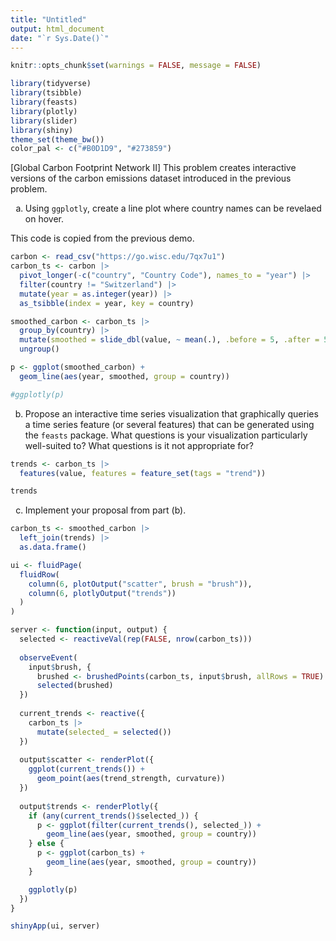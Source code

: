 ```yaml
---
title: "Untitled"
output: html_document
date: "`r Sys.Date()`"
---
```


```r
knitr::opts_chunk$set(warnings = FALSE, message = FALSE)
```

```r
library(tidyverse)
library(tsibble)
library(feasts)
library(plotly)
library(slider)
library(shiny)
theme_set(theme_bw())
color_pal <- c("#B0D1D9", "#273859")
```

[Global Carbon Footprint Network II] This problem creates interactive versions
of the carbon emissions dataset introduced in the previous problem.

a. Using `ggplotly`, create a line plot where country names can be revelaed
on hover.

This code is copied from the previous demo.

```r
carbon <- read_csv("https://go.wisc.edu/7qx7u1")
carbon_ts <- carbon |>
  pivot_longer(-c("country", "Country Code"), names_to = "year") |>
  filter(country != "Switzerland") |>
  mutate(year = as.integer(year)) |>
  as_tsibble(index = year, key = country)

smoothed_carbon <- carbon_ts |>
  group_by(country) |>
  mutate(smoothed = slide_dbl(value, ~ mean(.), .before = 5, .after = 5)) |>
  ungroup()

p <- ggplot(smoothed_carbon) +
  geom_line(aes(year, smoothed, group = country))

#ggplotly(p)
```

b. Propose an interactive time series visualization that graphically queries a
time series feature (or several features) that can be generated using the
`feasts` package. What questions is your visualization particularly well-suited
to? What questions is it not appropriate for?

```r
trends <- carbon_ts |>
  features(value, features = feature_set(tags = "trend"))

trends
```

c. Implement your proposal from part (b).

```r
carbon_ts <- smoothed_carbon |>
  left_join(trends) |>
  as.data.frame()

ui <- fluidPage(
  fluidRow(
    column(6, plotOutput("scatter", brush = "brush")),
    column(6, plotlyOutput("trends"))
  )
)

server <- function(input, output) {
  selected <- reactiveVal(rep(FALSE, nrow(carbon_ts)))
  
  observeEvent(
    input$brush, {
      brushed <- brushedPoints(carbon_ts, input$brush, allRows = TRUE)
      selected(brushed)
  })
  
  current_trends <- reactive({
    carbon_ts |>
      mutate(selected_ = selected())
  })
  
  output$scatter <- renderPlot({
    ggplot(current_trends()) +
      geom_point(aes(trend_strength, curvature))
  })
  
  output$trends <- renderPlotly({
    if (any(current_trends()$selected_)) {
      p <- ggplot(filter(current_trends(), selected_)) +
        geom_line(aes(year, smoothed, group = country))
    } else {
      p <- ggplot(carbon_ts) +
        geom_line(aes(year, smoothed, group = country))
    }

    ggplotly(p)
  })
}

shinyApp(ui, server)
```